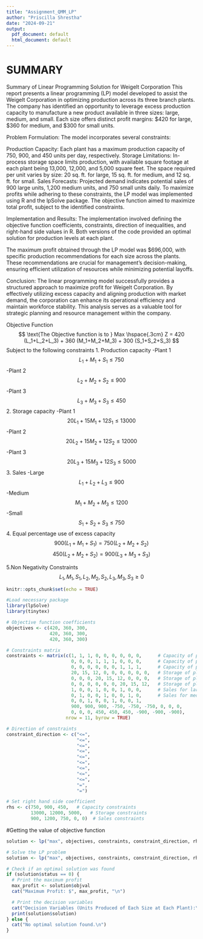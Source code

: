 ```yaml
---
title: "Assignment_QMM_LP"
author: "Priscilla Shrestha"
date: "2024-09-21"
output:
  pdf_document: default
  html_document: default
---
```


# SUMMARY

Summary of Linear Programming Solution for Weigelt Corporation
This report presents a linear programming (LP) model developed to assist the Weigelt Corporation in optimizing production across its three branch plants. The company has identified an opportunity to leverage excess production capacity to manufacture a new product available in three sizes: large, medium, and small. Each size offers distinct profit margins: $420 for large, $360 for medium, and $300 for small units.

Problem Formulation: The model incorporates several constraints:

Production Capacity: Each plant has a maximum production capacity of 750, 900, and 450 units per day, respectively.
Storage Limitations: In-process storage space limits production, with available square footage at each plant being 13,000, 12,000, and 5,000 square feet. The space required per unit varies by size: 20 sq. ft. for large, 15 sq. ft. for medium, and 12 sq. ft. for small.
Sales Forecasts: Projected demand indicates potential sales of 900 large units, 1,200 medium units, and 750 small units daily.
To maximize profits while adhering to these constraints, the LP model was implemented using R and the lpSolve package. The objective function aimed to maximize total profit, subject to the identified constraints.

Implementation and Results: The implementation involved defining the objective function coefficients, constraints, direction of inequalities, and right-hand side values in R. Both versions of the code provided an optimal solution for production levels at each plant.

The maximum profit obtained through the LP model was $696,000, with specific production recommendations for each size across the plants. These recommendations are crucial for management's decision-making, ensuring efficient utilization of resources while minimizing potential layoffs.

Conclusion: The linear programming model successfully provides a structured approach to maximize profit for Weigelt Corporation. By effectively utilizing excess capacity and aligning production with market demand, the corporation can enhance its operational efficiency and maintain workforce stability. This analysis serves as a valuable tool for strategic planning and resource management within the company.

Objective Function
$$ \text{The Objective function is to } Max \hspace{.3cm} Z = 420 (L_1+L_2+L_3) + 360 (M_1+M_2+M_3) + 300 (S_1+S_2+S_3) $$
Subject to the following constraints
1. Production capacity
-Plant 1
$$ L_1+M_1+S_1 \le 750 $$
-Plant 2
$$ L_2+M_2+S_2 \le 900 $$
-Plant 3
$$ L_3+M_3+S_3 \le 450 $$
2. Storage capacity
-Plant 1
$$ 20L_1+15M_1+12S_1 \le 13000 $$
-Plant 2
$$ 20L_2+15M_2+12S_2 \le 12000 $$
-Plant 3
$$ 20L_3+15M_3+12S_3 \le 5000 $$
3. Sales
-Large
$$ L_1+L_2+L_3 \le 900 $$
-Medium
$$ M_1+M_2+M_3 \le 1200 $$
-Small
$$ S_1+S_2+S_3 \le 750 $$
4. Equal percentage use of excess capacity
$$ 900(L_1+M_1+S_1)=750(L_2+M_2+S_2 ) $$
$$ 450(L_2+M_2+S_2)=900(L_3+M_3+S_3 ) $$

5.Non Negativity Constraints
$$ L_1,M_1, S_1, L_2, M_2, S_2, L_3, M_3, S_3 \ge 0 $$




```r
knitr::opts_chunk$set(echo = TRUE)
```


```r
#Load necessary package 
library(lpSolve)
library(tinytex)

```



```r
# Objective function coefficients
objectives <- c(420, 360, 300, 
                420, 360, 300, 
                420, 360, 300)
```


```r
# Constraints matrix
constraints <- matrix(c(1, 1, 1, 0, 0, 0, 0, 0, 0,      # Capacity of plant 1
                        0, 0, 0, 1, 1, 1, 0, 0, 0,      # Capacity of plant 2
                        0, 0, 0, 0, 0, 0, 1, 1, 1,      # Capacity of plant 3
                        20, 15, 12, 0, 0, 0, 0, 0, 0,   # Storage of plant 1
                        0, 0, 0, 20, 15, 12, 0, 0, 0,   # Storage of plant 2
                        0, 0, 0, 0, 0, 0, 20, 15, 12,   # Storage of plant 3
                        1, 0, 0, 1, 0, 0, 1, 0, 0,      # Sales for large
                        0, 1, 0, 0, 1, 0, 0, 1, 0,      # Sales for medium
                        0, 0, 1, 0, 0, 1, 0, 0, 1,
                        900, 900, 900, -750, -750, -750, 0, 0, 0,
                        0, 0, 0, 450, 450, 450, -900, -900, -900),     # Sales for small
                      nrow = 11, byrow = TRUE)
```


```r
# Direction of constraints 
constraint_direction <- c("<=",
                          "<=",
                          "<=",
                          "<=",
                          "<=",
                          "<=",
                          "<=",
                          "<=",
                          "<=",
                          "=",
                          "=")
```


```r
# Set right hand side coefficient
rhs <- c(750, 900, 450,   # Capacity constraints
         13000, 12000, 5000,   # Storage constraints
         900, 1200, 750, 0, 0)  # Sales constraints
```


#Getting the value of objective function
```r
solution <- lp("max", objectives, constraints, constraint_direction, rhs)
```


```r
# Solve the LP problem
solution <- lp("max", objectives, constraints, constraint_direction, rhs)

# Check if an optimal solution was found
if (solution$status == 0) {
  # Print the maximum profit
  max_profit <- solution$objval
  cat("Maximum Profit: $", max_profit, "\n")

  # Print the decision variables
  cat("Decision Variables (Units Produced of Each Size at Each Plant):\n")
  print(solution$solution)
} else {
  cat("No optimal solution found.\n")
}

```


